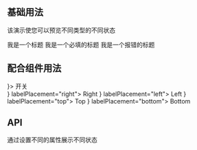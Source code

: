 
## 基础用法

该演示使您可以预览不同类型的不同状态

<Playground>
  <FormLabel style={{ marginRight: 24 }}>我是一个标题</FormLabel>
  <FormLabel style={{ marginRight: 24 }} required>
    我是一个必填的标题
  </FormLabel>
  <FormLabel style={{ marginRight: 24 }} status="error">
    我是一个报错的标题
  </FormLabel>
</Playground>

## 配合组件用法

<Playground>
  <FormLabel style={{ marginRight: 24 }} control={<Switch />}>
    开关
  </FormLabel>
  <br />
  <FormLabel style={{ marginRight: 24 }} control={<Switch />} labelPlacement="right">
    Right
  </FormLabel>
  <FormLabel style={{ marginRight: 24 }} control={<Switch />} labelPlacement="left">
    Left
  </FormLabel>
  <FormLabel style={{ marginRight: 24 }} control={<Switch />} labelPlacement="top">
    Top
  </FormLabel>
  <FormLabel style={{ marginRight: 24 }} control={<Switch />} labelPlacement="bottom">
    Bottom
  </FormLabel>
</Playground>

## API

通过设置不同的属性展示不同状态

<Props of={FormLabel} />
